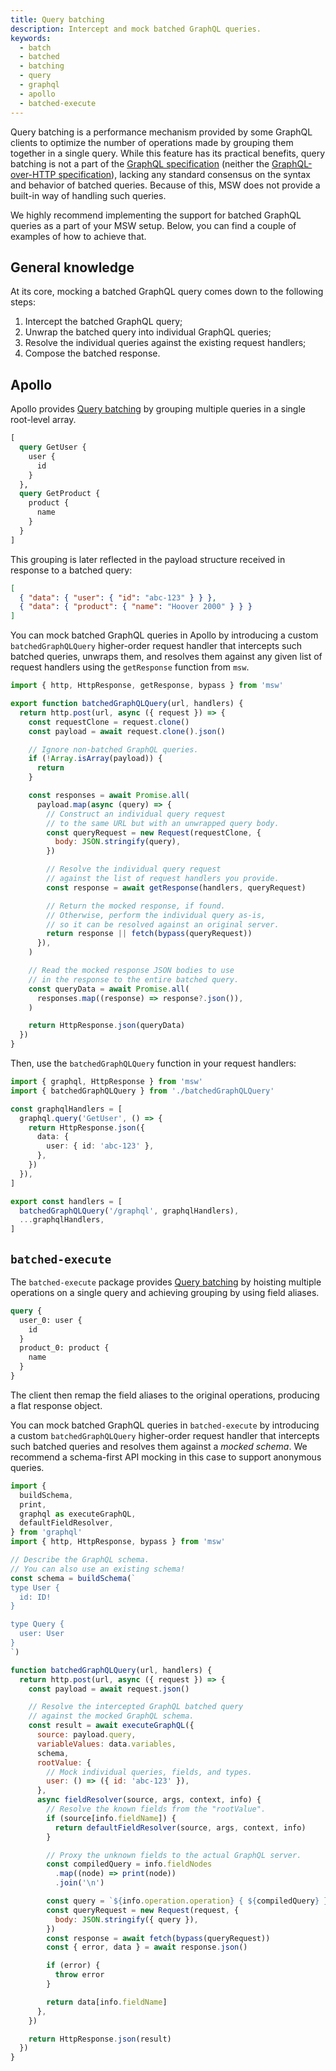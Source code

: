 ```yaml
---
title: Query batching
description: Intercept and mock batched GraphQL queries.
keywords:
  - batch
  - batched
  - batching
  - query
  - graphql
  - apollo
  - batched-execute
---
```


Query batching is a performance mechanism provided by some GraphQL clients to optimize the number of operations made by grouping them together in a single query. While this feature has its practical benefits, query batching is not a part of the [GraphQL specification](https://spec.graphql.org/) (neither the [GraphQL-over-HTTP specification](https://graphql.github.io/graphql-over-http/)), lacking any standard consensus on the syntax and behavior of batched queries. Because of this, MSW does not provide a built-in way of handling such queries.

We highly recommend implementing the support for batched GraphQL queries as a part of your MSW setup. Below, you can find a couple of examples of how to achieve that.

## General knowledge

At its core, mocking a batched GraphQL query comes down to the following steps:

1. Intercept the batched GraphQL query;
1. Unwrap the batched query into individual GraphQL queries;
1. Resolve the individual queries against the existing request handlers;
1. Compose the batched response.

## Apollo

Apollo provides [Query batching](https://www.apollographql.com/docs/router/executing-operations/query-batching/) by grouping multiple queries in a single root-level array.

```graphql
[
  query GetUser {
    user {
      id
    }
  },
  query GetProduct {
    product {
      name
    }
  }
]
```

This grouping is later reflected in the payload structure received in response to a batched query:

```json
[
  { "data": { "user": { "id": "abc-123" } } },
  { "data": { "product": { "name": "Hoover 2000" } } }
]
```

You can mock batched GraphQL queries in Apollo by introducing a custom `batchedGraphQLQuery` higher-order request handler that intercepts such batched queries, unwraps them, and resolves them against any given list of request handlers using the `getResponse` function from `msw`.

```js
import { http, HttpResponse, getResponse, bypass } from 'msw'

export function batchedGraphQLQuery(url, handlers) {
  return http.post(url, async ({ request }) => {
    const requestClone = request.clone()
    const payload = await request.clone().json()

    // Ignore non-batched GraphQL queries.
    if (!Array.isArray(payload)) {
      return
    }

    const responses = await Promise.all(
      payload.map(async (query) => {
        // Construct an individual query request
        // to the same URL but with an unwrapped query body.
        const queryRequest = new Request(requestClone, {
          body: JSON.stringify(query),
        })

        // Resolve the individual query request
        // against the list of request handlers you provide.
        const response = await getResponse(handlers, queryRequest)

        // Return the mocked response, if found.
        // Otherwise, perform the individual query as-is,
        // so it can be resolved against an original server.
        return response || fetch(bypass(queryRequest))
      }),
    )

    // Read the mocked response JSON bodies to use
    // in the response to the entire batched query.
    const queryData = await Promise.all(
      responses.map((response) => response?.json()),
    )

    return HttpResponse.json(queryData)
  })
}
```

Then, use the `batchedGraphQLQuery` function in your request handlers:

```ts {2,15} /batchedGraphQLQuery/1,3
import { graphql, HttpResponse } from 'msw'
import { batchedGraphQLQuery } from './batchedGraphQLQuery'

const graphqlHandlers = [
  graphql.query('GetUser', () => {
    return HttpResponse.json({
      data: {
        user: { id: 'abc-123' },
      },
    })
  }),
]

export const handlers = [
  batchedGraphQLQuery('/graphql', graphqlHandlers),
  ...graphqlHandlers,
]
```

## `batched-execute`

The `batched-execute` package provides [Query batching](https://the-guild.dev/graphql/stitching/handbook/appendices/batching-arrays-and-queries) by hoisting multiple operations on a single query and achieving grouping by using field aliases.

```graphql
query {
  user_0: user {
    id
  }
  product_0: product {
    name
  }
}
```

The client then remap the field aliases to the original operations, producing a flat response object.

You can mock batched GraphQL queries in `batched-execute` by introducing a custom `batchedGraphQLQuery` higher-order request handler that intercepts such batched queries and resolves them against a _mocked schema_. We recommend a schema-first API mocking in this case to support anonymous queries.

```js
import {
  buildSchema,
  print,
  graphql as executeGraphQL,
  defaultFieldResolver,
} from 'graphql'
import { http, HttpResponse, bypass } from 'msw'

// Describe the GraphQL schema.
// You can also use an existing schema!
const schema = buildSchema(`
type User {
  id: ID!
}

type Query {
  user: User
}
`)

function batchedGraphQLQuery(url, handlers) {
  return http.post(url, async ({ request }) => {
    const payload = await request.json()

    // Resolve the intercepted GraphQL batched query
    // against the mocked GraphQL schema.
    const result = await executeGraphQL({
      source: payload.query,
      variableValues: data.variables,
      schema,
      rootValue: {
        // Mock individual queries, fields, and types.
        user: () => ({ id: 'abc-123' }),
      },
      async fieldResolver(source, args, context, info) {
        // Resolve the known fields from the "rootValue".
        if (source[info.fieldName]) {
          return defaultFieldResolver(source, args, context, info)
        }

        // Proxy the unknown fields to the actual GraphQL server.
        const compiledQuery = info.fieldNodes
          .map((node) => print(node))
          .join('\n')

        const query = `${info.operation.operation} { ${compiledQuery} }`
        const queryRequest = new Request(request, {
          body: JSON.stringify({ query }),
        })
        const response = await fetch(bypass(queryRequest))
        const { error, data } = await response.json()

        if (error) {
          throw error
        }

        return data[info.fieldName]
      },
    })

    return HttpResponse.json(result)
  })
}
```

